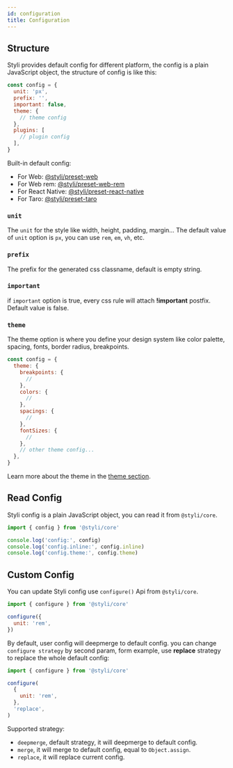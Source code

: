 ```yaml
---
id: configuration
title: Configuration
---
```


## Structure

Styli provides default config for different platform, the config is a plain JavaScript object, the structure of config is like this:

```js
const config = {
  unit: 'px',
  prefix: '',
  important: false,
  theme: {
    // theme config
  },
  plugins: [
    // plugin config
  ],
}
```

Built-in default config:

- For Web: [@styli/preset-web](https://github.com/forsigner/styli/blob/master/packages/preset-web/src/index.ts)
- For Web rem: [@styli/preset-web-rem](https://github.com/forsigner/styli/blob/master/packages/preset-web-rem/src/index.ts)
- For React Native: [@styli/preset-react-native](https://github.com/forsigner/styli/blob/master/packages/preset-react-native/src/index.ts)
- For Taro: [@styli/preset-taro](https://github.com/forsigner/styli/blob/master/packages/preset-taro/src/index.ts)

### `unit`

The `unit` for the style like width, height, padding, margin... The default value of `unit` option is `px`, you can use `rem`, `em`, `vh`, etc.

### `prefix`

The prefix for the generated css classname, default is empty string.

### `important`

if `important` option is true, every css rule will attach **!important** postfix. Default value is false.

### `theme`

The theme option is where you define your design system like
color palette, spacing, fonts, border radius, breakpoints.

```js
const config = {
  theme: {
    breakpoints: {
      //
    },
    colors: {
      //
    },
    spacings: {
      //
    },
    fontSizes: {
      //
    },
    // other theme config...
  },
}
```

Learn more about the theme in the [theme section](/docs/theme).

## Read Config

Styli config is a plain JavaScript object, you can read it from `@styli/core`.

```js
import { config } from '@styli/core'

console.log('config:', config)
console.log('config.inline:', config.inline)
console.log('config.theme:', config.theme)
```

## Custom Config

You can update Styli config use `configure()` Api from `@styli/core`.

```js
import { configure } from '@styli/core'

configure({
  unit: 'rem',
})
```

By default, user config will deepmerge to default config. you can change `configure strategy` by second param, form example, use **replace** strategy to replace the whole default config:

```js
import { configure } from '@styli/core'

configure(
  {
    unit: 'rem',
  },
  'replace',
)
```

Supported strategy:

- `deepmerge`, default strategy, it will deepmerge to default config.
- `merge`, it will merge to default config, equal to `Object.assign`.
- `replace`, it will replace current config.
